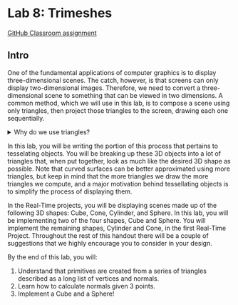 
# Lab 8: Trimeshes


[GitHub Classroom assignment](https://google.com)


## Intro

One of the fundamental applications of computer graphics is to display three-dimensional scenes. The catch, however, is that screens can only display two-dimensional images. Therefore, we need to convert a three-dimensional scene to something that can be viewed in two dimensions. A common method, which we will use in this lab, is to compose a scene using only triangles, then project those triangles to the screen, drawing each one sequentially.

<details>
  <summary>Why do we use triangles?</summary>

Triangles are the only shape with area that is guaranteed to always be in one plane, which helps us avoid a lot of issues, notably with normals, etc. They are also optimized to be rendered really quickly, with most graphics cards have dedicated circuits optimized for this function.

</details>

In this lab, you will be writing the portion of this process that pertains to tesselating objects. You will be breaking up these 3D objects into a lot of triangles that, when put together, look as much like the desired 3D shape as possible. Note that curved surfaces can be better approximated using more triangles, but keep in mind that the more triangles we draw the more triangles we compute, and a major motivation behind tessellating objects is to simplify the process of displaying them.

In the Real-Time projects, you will be displaying scenes made up of the following 3D shapes: Cube, Cone, Cylinder, and Sphere. In this lab, you will be implementing two of the four shapes, Cube and Sphere. You will implement the remaining shapes, Cylinder and Cone, in the first Real-Time Project. Throughout the rest of this handout there will be a couple of suggestions that we highly encourage you to consider in your design.

By the end of this lab, you will:

1. Understand that primitives are created from a series of triangles described as a long list of vertices and normals.
2. Learn how to calculate normals given 3 points.
3. Implement a Cube and a Sphere!
